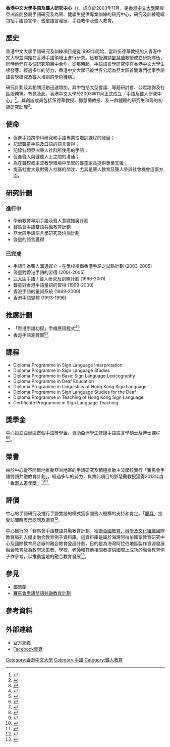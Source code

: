 {{Infobox University
|name            = 香港中文大學手語及聾人研究中心
|native_name     = {{lang|en|Centre for Sign Linguistics and Deaf Studies}},<br>{{lang|en|The Chinese University of Hong Kong}}
|image           = [[File:香港中文大學手語及聾人研究中心.jpg|250px]]
|caption         = 香港中文大學手語及聾人研究中心標誌
|type            = [[公立大學|公立]]
|established     = 2003年11月
|president       = [[沈祖堯|沈祖堯]]教授
|dean            = 
|city            = [[沙田區|沙田區]][[馬料水|馬料水]]
|country         = {{HKG}}[[新界|新界]]
|affiliations    = [[香港中文大學|香港中文大學]]
|motto           = 
|zhmotto         = 
|students        = 
|undergrad       = 
|postgrad        = 
|free_label      = 機構級別
|free            = 研究中心
|website         = http://www.cslds.org
|campus          = [[郊區|郊區]]
|telephone       = (+852) 3943 1135<br />(+852) 3943 4178
|logo            = 
|image_size      = 
|}}

'''香港中文大學手語及聾人研究中心'''（{{lang-en|'''Centre for Sign Linguistics and Deaf Studies, The Chinese University of Hong Kong'''}}），成立於2003年11月，是[[香港中文大學|香港中文大學]]開設亞洲首間發展手語研究及為聾、健學生提供專業訓練的研究中心，研究及訓練範疇包括手語語言學、聾童語言發展、手語教學及聾人教育。

== 歷史 ==
香港中文大學手語研究及訓練項目是從1993年開始，當時伍德華教授加入香港中文大學並開始在香港手語領域上進行研究。伍教授邀請[[鄧慧蘭|鄧慧蘭]]教授成立研究隊伍，同時他們在多個研究項目中合作。從那時起，手語語言學研究便在香港中文大學生根發芽。經過多年的努力，香港中文大學已被世界公認為亞太區首間專門從事手語語言學研究及聾人培訓的學術機構<ref>{{Cite news |language=zh-tw |url=http://web.pts.org.tw/php/news/pts_news/detail.php?NEENO=217736 |title=港培育聽障人才 從事各國手語研究 |publisher=公視手語新聞 |date=2012-08-10 |accessdate=2015-12-25 |archive-date=2016-03-04 |archive-url=https://web.archive.org/web/20160304195450/http://web.pts.org.tw/php/news/pts_news/detail.php?NEENO=217736 |dead-url=no }}</ref>。
 
研究計劃及其相關活動迅速增加，其中包括大型會議、專題研討會、公眾諮詢及社區服務等。有見及此，香港中文大學於2003年11月正式成立「手語及聾人研究中心」<ref>{{Cite news |language=zh-hk |url=http://www.metrohk.com.hk/index.php?cmd=detail&id=10863&search=1 |title=學手語有助兒童腦部發展 |publisher=[[都市日報|都市日報]] |date=2007-06-06 |accessdate=2015-12-25 |archive-date=2015-12-23 |archive-url=https://web.archive.org/web/20151223141126/http://www.metrohk.com.hk/index.php?cmd=detail&id=10863&search=1 |dead-url=no }}</ref>。其創辦成員包括伍德華教授、鄧慧蘭教授、及一群健聽的研究生和聾的初級研究助理<ref>{{Cite news |language=zh-hk |url=http://hk.apple.nextmedia.com/realtime/news/20170805/57040952 |title=【周末動人】創社企 編字典 愚公為聽障童移山 |publisher=[[蘋果日報_(香港)|蘋果日報 (香港)]] |date=2017-08-05 |accessdate=2017-08-05 |archive-date=2017-08-05 |archive-url=https://web.archive.org/web/20170805144005/http://hk.apple.nextmedia.com/realtime/news/20170805/57040952 |dead-url=no }}</ref>。

== 使命 ==
*促進手語跨學科研究和手語專業性培訓課程的發展；
*記錄聾童手語及口語的語言習得；
*記錄各類亞洲聾人社群所使用的手語；
*促進聾人與健聽人士之間的溝通；
*為在聾校或主流教學環境中學習的聾童家長提供專業支援；
*提高社會大眾對聾人社群的關注，尤其是聾人教育及聾人參與社會機會這兩方面。

== 研究計劃 ==
=== 進行中 ===
*學前教育早期手語及聾人意識推廣計劃
*[[賽馬會手語雙語共融教育計劃|賽馬會手語雙語共融教育計劃]]
*亞太區手語語言學研究及培訓計劃
*聾童的語言獲得

=== 已完成 ===
*手語作為聾人溝通媒介 - 在學校提倡香港手語之試點計劃 (2003-2005)
*聾童對香港手語的習得 (2001-2005)
*亞太區手語 / 聾人研究及訓練計劃 (1996-2001)
*聾童對香港手語量詞的習得 (1999-2000)
*香港手語的量詞系統 (1999-2000)
*香港手語變體 (1993-1996)

== 推廣計劃 ==
*「香港手語初探」手機應用程式<ref>{{Cite news |language=zh-hk |url=http://std.stheadline.com/archive/fullstory.asp?andor=or&year1=2012&month1=9&day1=21&year2=2012&month2=9&day2=21&category=all&id=20120921g02&keyword1=&keyword2= |title=中大首推智能手機手語App |publisher=[[星島日報|星島日報]] |date=2012-09-21 |accessdate=2015-12-25 |archive-date=2019-06-14 |archive-url=https://web.archive.org/web/20190614000720/http://std.stheadline.com/archive/fullstory.asp?andor=or&year1=2012&month1=9&day1=21&year2=2012&month2=9&day2=21&category=all&id=20120921g02&keyword1=&keyword2= |dead-url=no }}</ref><ref>{{Cite news |language=zh-hk |url=http://paper.wenweipo.com/2012/09/21/ED1209210005.htm |title=中大app推廣「港式手語」 |publisher=[[文匯報_(香港)|文匯報 (香港)]] |date=2012-09-21 |accessdate=2015-12-25 |archive-date=2019-06-14 |archive-url=https://web.archive.org/web/20190614000710/http://paper.wenweipo.com/2012/09/21/ED1209210005.htm |dead-url=no }}</ref>
*香港手語瀏覽器<ref>{{Cite news |language=zh-hk |url=http://www.hkcd.com.hk/content/2013-01/24/content_3131515.htm |title=推廣香港式聾人手語 香港首個手語瀏覽器誕生 |publisher=[[香港商報|香港商報]] |date=2013-01-24 |accessdate=2015-12-25 |archive-url=https://web.archive.org/web/20151224155643/http://www.hkcd.com.hk/content/2013-01/24/content_3131515.htm |archive-date=2015-12-24 |dead-url=yes }}</ref><ref>{{Cite news |language=zh-hk |url=http://paper.takungpao.com/html/2013-01/24/content_31_3.htm |title=中大推首個手語資料庫 |publisher=[[大公報|大公報]] |date=2013-01-24 |accessdate=2015-12-25 |archive-date=2015-12-24 |archive-url=https://web.archive.org/web/20151224200903/http://paper.takungpao.com/html/2013-01/24/content_31_3.htm |dead-url=no }}</ref>

== 課程 ==
*Diploma Programme in Sign Language Interpretation
*Diploma Programme in Sign Language Studies
*Diploma Programme in Basic Sign Language Lexicography
*Diploma Programme in Deaf Education
*Diploma Programme in Linguistics of Hong Kong Sign Language
*Diploma Programme in Sign Language Studies for the Deaf
*Diploma Programme in Teaching of Hong Kong Sign Language
*Certificate Programme in Sign Language Teaching

== 獎學金 ==
中心設立亞洲區首個手語獎學金，資助亞洲學生修讀手語語言學碩士及博士課程<ref>{{Cite news |language=zh-hk |url=http://paper.wenweipo.com/2015/02/13/ED1502130003.htm |title=中大首取錄兩失聰生 設手語獎學金 |publisher=[[文匯報_(香港)|文匯報 (香港)]] |date=2015-02-13 |accessdate=2015-12-25 |archive-date=2016-03-04 |archive-url=https://web.archive.org/web/20160304074500/http://paper.wenweipo.com/2015/02/13/ED1502130003.htm |dead-url=no }}</ref><ref>{{Cite news|language=zh-hk |url=http://news.stheadline.com/dailynews/content_hk/2015/02/13/319807.asp | title=中大設手語獎學金 | publisher=[[頭條日報|頭條日報]]|date=2015-02-13|accessdate=2015-12-25}}</ref>。

== 榮譽 ==
由於中心從不間斷地推動亞洲地區的手語研究及積極推動主流學校實行「賽馬會手語雙語共融教育計劃」，經過多年的努力，負責此項目的鄧慧蘭教授獲得2013年度「[[香港人道年獎|香港人道年獎]]」<ref>{{Cite news |language=zh-tw |url=http://news.pts.org.tw/article/242548?NEENO=242548 |title=推廣手語.口語 香港雙語教育有成 |publisher=公視手語新聞 |date=2013-06-12 |accessdate=2015-12-25 |archive-date=2015-12-08 |archive-url=https://web.archive.org/web/20151208103634/http://news.pts.org.tw/article/242548?NEENO=242548 |dead-url=no }}</ref><ref>{{Cite news |language=zh-hk |url=http://paper.takungpao.com/html/2013-05/26/content_15_5.htm |title=鄧慧蘭助聽障生獲人道獎 |publisher=[[大公報|大公報]] |date=2013-05-26 |accessdate=2015-12-25 |archive-date=2015-12-08 |archive-url=https://web.archive.org/web/20151208105435/http://paper.takungpao.com/html/2013-05/26/content_15_5.htm |dead-url=no }}</ref>。

== 評價 ==
中心的手語研究及推行手語雙語的模式獲多間聾人機構的支持和肯定。「[[龍耳|龍耳]]」接受訪問時表示認同及讚賞<ref>{{Cite news |language=zh-hk |url=http://forum.hkej.com/node/114254 |title=「龍耳社」李鸝 ── 為聾人利益打拼 |publisher=[[信報財經新聞|信報財經新聞]] |date=2014-07-07 |accessdate=2015-12-25 |archive-date=2016-01-05 |archive-url=https://web.archive.org/web/20160105124829/http://forum.hkej.com/node/114254 |dead-url=no }}</ref>。

中心推行的「賽馬會手語雙語共融教育計劃」獲[[聯合國教育、科學及文化組織|聯合國教育、科學及文化組織]]國際教育局列入傑出融合教育例子資料庫。這資料庫是屬於海灣阿拉伯國家教育研究中心及國際教育局合辦的融合教育發展計劃，目的是為海灣阿拉伯地區製作資源發展融合教育及為政府决策者、學校、老師和其他相關者提供國際上成功的融合教育例子作參考，以推動當地的融合教育發展<ref>{{Cite news |language=en |url=http://www.chinadailyasia.com/focus/2014-04/17/content_15130994.html |title=Breaking the sound barriers |publisher=[[中國日報|中國日報]] |date=2014-04-17 |accessdate=2015-12-25 |deadurl=yes |archiveurl=https://web.archive.org/web/20160305092326/http://www.chinadailyasia.com/focus/2014-04/17/content_15130994.html |archivedate=2016-03-05 }}</ref>。

== 參見 ==
* [[鄧慧蘭|鄧慧蘭]]
* [[賽馬會手語雙語共融教育計劃|賽馬會手語雙語共融教育計劃]]

== 參考資料 ==
<div class="references-small">
<references />
</div>

== 外部連結 ==
* [http://www.cslds.org 官方網頁] {{Wayback|url=http://www.cslds.org/ |date=20200818100837 }}
* [http://www.facebook.com/CSLDS/ Facebook專頁]

{{香港中文大學}}

[[Category:香港中文大學|Category:香港中文大學]]
[[Category:手語|Category:手語]]
[[Category:聾人教育|Category:聾人教育]]